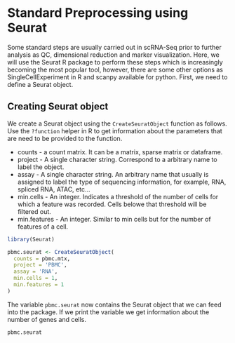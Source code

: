 # Standard Preprocessing using Seurat


Some standard steps are usually carried out in scRNA-Seq prior to further analysis as QC, dimensional
reduction and marker visualization. Here, we will use the Seurat R package to perform these steps which
is increasingly becoming the most popular tool, however, there are some other options as SingleCellExperiment
in R and scanpy available for python. First, we need to define a Seurat object.


## Creating Seurat object

We create a Seurat object using the `CreateSeuratObject` function as follows. Use the `?function` helper
in R to get information about the parameters that are need to be provided to the function.

 * counts - a count matrix. It can be a matrix, sparse matrix or dataframe.
 * project - A single character string. Correspond to a arbitrary name to label the object.
 * assay - A single character string. An arbitrary name that usually is assigned to label the
            type of sequencing information, for example, RNA, spliced RNA, ATAC, etc...
 * min.cells - An integer. Indicates a threshold of the number of cells for which a feature was
              recorded. Cells belowe that threshold will be filtered out.
 * min.features - An integer. Similar to min cells but for the number of features of a cell.
 

```r
library(Seurat)

pbmc.seurat <- CreateSeuratObject(
  counts = pbmc.mtx, 
  project = 'PBMC', 
  assay = 'RNA', 
  min.cells = 1, 
  min.features = 1
)
```

The variable `pbmc.seurat` now contains the Seurat object that we can feed into the package.
If we print the variable we get information about the number of genes and cells.

```r
pbmc.seurat
```


